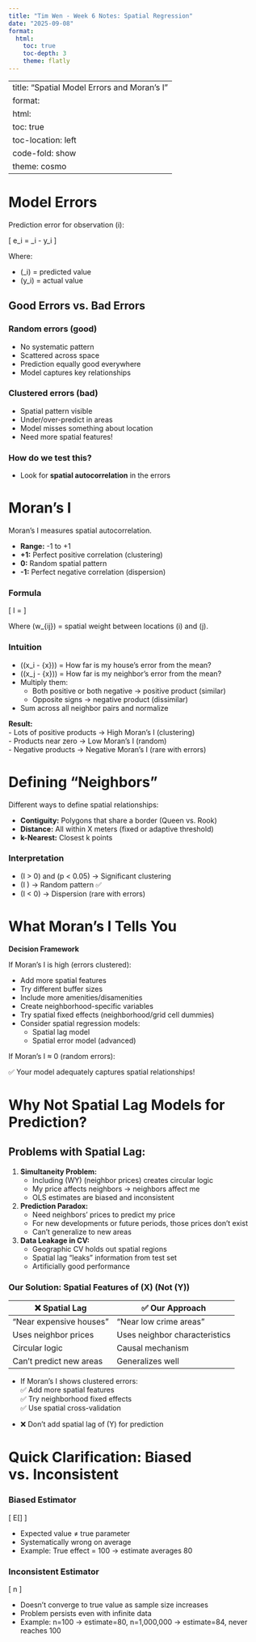 ```yaml
---
title: "Tim Wen - Week 6 Notes: Spatial Regression"
date: "2025-09-08"
format:
  html:
    toc: true
    toc-depth: 3
    theme: flatly
---
```


---
title: "Spatial Model Errors and Moran's I"
format: 
  html:
    toc: true
    toc-location: left
    code-fold: show
    theme: cosmo
---

# Model Errors

Prediction error for observation \(i\):

\[
e_i = \hat{y}_i - y_i
\]

Where:

- \(\hat{y}_i\) = predicted value  
- \(y_i\) = actual value

## Good Errors vs. Bad Errors

### Random errors (good)
- No systematic pattern  
- Scattered across space  
- Prediction equally good everywhere  
- Model captures key relationships  

### Clustered errors (bad)
- Spatial pattern visible  
- Under/over-predict in areas  
- Model misses something about location  
- Need more spatial features!  

### How do we test this?
- Look for **spatial autocorrelation** in the errors

# Moran’s I

Moran’s I measures spatial autocorrelation.

- **Range:** -1 to +1  
- **+1:** Perfect positive correlation (clustering)  
- **0:** Random spatial pattern  
- **-1:** Perfect negative correlation (dispersion)

### Formula

\[
I = \frac{n \sum_i \sum_j w_{ij}(x_i - \bar{x})(x_j - \bar{x})}{\sum_i \sum_j w_{ij} \sum_i (x_i - \bar{x})^2}
\]

Where \(w_{ij}\) = spatial weight between locations \(i\) and \(j\).

### Intuition

- \((x_i - \bar{x})\) = How far is my house’s error from the mean?  
- \((x_j - \bar{x})\) = How far is my neighbor’s error from the mean?  
- Multiply them:  
  - Both positive or both negative → positive product (similar)  
  - Opposite signs → negative product (dissimilar)  
- Sum across all neighbor pairs and normalize  

**Result:**  
- Lots of positive products → High Moran’s I (clustering)  
- Products near zero → Low Moran’s I (random)  
- Negative products → Negative Moran’s I (rare with errors)  

# Defining “Neighbors”

Different ways to define spatial relationships:

- **Contiguity:** Polygons that share a border (Queen vs. Rook)  
- **Distance:** All within X meters (fixed or adaptive threshold)  
- **k-Nearest:** Closest k points  

### Interpretation

- \(I > 0\) and \(p < 0.05\) → Significant clustering  
- \(I \approx 0\) → Random pattern ✅  
- \(I < 0\) → Dispersion (rare with errors)  

# What Moran’s I Tells You

**Decision Framework**

If Moran’s I is high (errors clustered):

- Add more spatial features  
- Try different buffer sizes  
- Include more amenities/disamenities  
- Create neighborhood-specific variables  
- Try spatial fixed effects (neighborhood/grid cell dummies)  
- Consider spatial regression models:  
  - Spatial lag model  
  - Spatial error model (advanced)

If Moran’s I ≈ 0 (random errors):

✅ Your model adequately captures spatial relationships!

# Why Not Spatial Lag Models for Prediction?

## Problems with Spatial Lag:

1. **Simultaneity Problem:**  
   - Including \(WY\) (neighbor prices) creates circular logic  
   - My price affects neighbors → neighbors affect me  
   - OLS estimates are biased and inconsistent

2. **Prediction Paradox:**  
   - Need neighbors’ prices to predict my price  
   - For new developments or future periods, those prices don’t exist  
   - Can’t generalize to new areas

3. **Data Leakage in CV:**  
   - Geographic CV holds out spatial regions  
   - Spatial lag “leaks” information from test set  
   - Artificially good performance

### Our Solution: Spatial Features of \(X\) (Not \(Y\))

| ❌ Spatial Lag | ✅ Our Approach |
|----------------|----------------|
| “Near expensive houses” | “Near low crime areas” |
| Uses neighbor prices | Uses neighbor characteristics |
| Circular logic | Causal mechanism |
| Can’t predict new areas | Generalizes well |

- If Moran’s I shows clustered errors:  
  ✅ Add more spatial features  
  ✅ Try neighborhood fixed effects  
  ✅ Use spatial cross-validation  

- ❌ Don’t add spatial lag of \(Y\) for prediction

# Quick Clarification: Biased vs. Inconsistent

### Biased Estimator

\[
E[\hat{\beta}] \neq \beta
\]

- Expected value ≠ true parameter  
- Systematically wrong on average  
- Example: True effect = 100 → estimate averages 80  

### Inconsistent Estimator

\[
\hat{\beta} \not\to \beta \text{ as } n \to \infty
\]

- Doesn’t converge to true value as sample size increases  
- Problem persists even with infinite data  
- Example: n=100 → estimate=80, n=1,000,000 → estimate=84, never reaches 100

